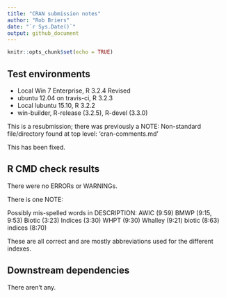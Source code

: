 ```yaml
---
title: "CRAN submission notes"
author: "Rob Briers"
date: "`r Sys.Date()`"
output: github_document
---
```


```r
knitr::opts_chunk$set(echo = TRUE)
```

## Test environments

* Local Win 7 Enterprise, R 3.2.4 Revised
* ubuntu 12.04 on travis-ci, R 3.2.3
* Local lubuntu 15.10, R 3.2.2
* win-builder, R-release (3.2.5), R-devel (3.3.0)

This is a resubmission; there was previously a NOTE: Non-standard file/directory found at top level:
   'cran-comments.md'

This has been fixed.

## R CMD check results

There were no ERRORs or WARNINGs. 

There is one NOTE:

Possibly mis-spelled words in DESCRIPTION:
  AWIC (9:59)
  BMWP (9:15, 9:53)
  Biotic (3:23)
  Indices (3:30)
  WHPT (9:30)
  Whalley (9:21)
  biotic (8:63)
  indices (8:70)
  
These are all correct and are mostly abbreviations used for the different indexes.

## Downstream dependencies

There aren't any.
